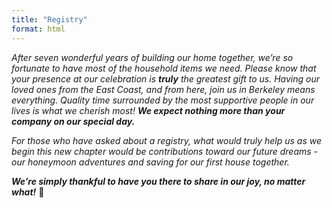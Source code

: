 ```yaml
---
title: "Registry"
format: html
---
```


*After seven wonderful years of building our home together, we're so fortunate to have most of the household items we need. Please know that your presence at our celebration is **truly** the greatest gift to us. Having our loved ones from the East Coast, and from here, join us in Berkeley means everything. Quality time surrounded by the most supportive people in our lives is what we cherish most! **We expect nothing more than your company on our special day.***

*For those who have asked about a registry, what would truly help us as we begin this new chapter would be contributions toward our future dreams - our honeymoon adventures and saving for our first house together.*

***We're simply thankful to have you there to share in our joy, no matter what!*** 🧡
